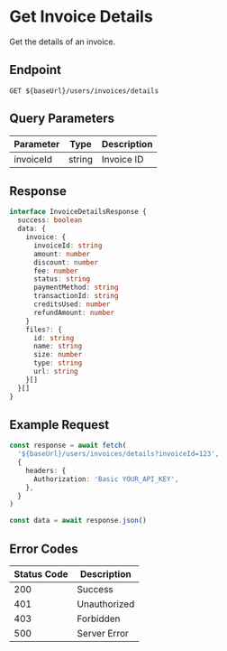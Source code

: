 # Get Invoice Details

Get the details of an invoice.

## Endpoint

```http
GET ${baseUrl}/users/invoices/details
```

## Query Parameters

| Parameter | Type   | Description |
| --------- | ------ | ----------- |
| invoiceId | string | Invoice ID  |

## Response

```typescript
interface InvoiceDetailsResponse {
  success: boolean
  data: {
    invoice: {
      invoiceId: string
      amount: number
      discount: number
      fee: number
      status: string
      paymentMethod: string
      transactionId: string
      creditsUsed: number
      refundAmount: number
    }
    files?: {
      id: string
      name: string
      size: number
      type: string
      url: string
    }[]
  }[]
}
```

## Example Request

```typescript
const response = await fetch(
  '${baseUrl}/users/invoices/details?invoiceId=123',
  {
    headers: {
      Authorization: 'Basic YOUR_API_KEY',
    },
  }
)

const data = await response.json()
```

## Error Codes

| Status Code | Description  |
| ----------- | ------------ |
| 200         | Success      |
| 401         | Unauthorized |
| 403         | Forbidden    |
| 500         | Server Error |
